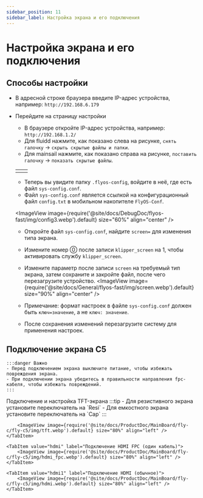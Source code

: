 ```yaml
---
sidebar_position: 11
sidebar_label: Настройка экрана и его подключения
---
```



# Настройка экрана и его подключения

## Способы настройки


- В адресной строке браузера введите IP-адрес устройства, например: `http://192.168.6.179`
- Перейдите на страницу настройки
    - В браузере откройте IP-адрес устройства, например: `http://192.168.1.2/`
    - Для fluidd нажмите, как показано слева на рисунке, `снять галочку` -> `скрыть скрытые файлы и папки`.
    - Для mainsail нажмите, как показано справа на рисунке, `поставить галочку` -> `показать скрытые файлы`.
    
    <table>
      <tr>
        <td>
          <ImageView image={require('@site/docs/DebugDoc/flyos-fast/img/config1.webp').default} size="100%" align="center" />
        </td>
        <td>
          <ImageView image={require('@site/docs/DebugDoc/flyos-fast/img/config2.webp').default} size="85%" align="center" />
        </td>
      </tr>
    </table>

    - Теперь вы увидите папку `.flyos-config`, войдите в неё, где есть файл `sys-config.conf`.
    - Файл `sys-config.conf` является ссылкой на конфигурационный файл `config.txt` в мобильном накопителе `FlyOS-Conf`.

    <ImageView image={require('@site/docs/DebugDoc/flyos-fast/img/config3.webp').default} size="60%" align="center" />

    - Откройте файл `sys-config.conf`, найдите `screen=` для изменения типа экрана.
    - Измените номер ⓪ после записи `klipper_screen` на 1, чтобы активировать службу `klipper_screen`.
    - Измените параметр после записи `screen` на требуемый тип экрана, затем сохраните и закройте файл, после чего перезагрузите устройство.
    <ImageView image={require('@site/docs/General/flyos-fast/img/screen.webp').default} size="90%" align="center" />

    - Примечание: формат настроек в файле `sys-config.conf` должен быть `ключ=значение`, а не `ключ: значение`.
    - После сохранения изменений перезагрузите систему для применения настроек.

## Подключение экрана C5

    :::danger Важно
    - Перед подключением экрана выключите питание, чтобы избежать повреждения экрана.
    - При подключении экрана убедитесь в правильности направления fpc-кабеля, чтобы избежать повреждений.
    :::
<Tabs>
    <TabItem value="tftc" label="Подключение TFT-экрана" default>
        Подключение и настройка TFT-экрана
        :::tip
        - Для резистивного экрана установите переключатель на `Resi`
        - Для емкостного экрана установите переключатель на `Cap`
        :::

        <ImageView image={require('@site/docs/ProductDoc/MainBoard/fly-c/fly-c5/img/tft.webp').default} size="80%" align="left" />
    </TabItem>

    <TabItem value="hdmi" label="Подключение HDMI FPC (один кабель)">
        <ImageView image={require('@site/docs/ProductDoc/MainBoard/fly-c/fly-c5/img/hdmi_fpc.webp').default} size="80%" align="left" />
    </TabItem>

    <TabItem value="hdmi1" label="Подключение HDMI (обычное)">
        <ImageView image={require('@site/docs/ProductDoc/MainBoard/fly-c/fly-c5/img/hdmi.webp').default} size="80%" align="left" />
    </TabItem>
</Tabs>
